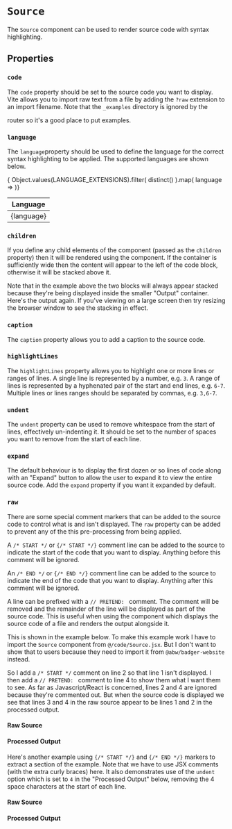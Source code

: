 
# `Source`

The `Source` component can be used to render source code with syntax
highlighting.

<Example
  Component={Text}
  code={TextSrc}
/>

## Properties

### `code`

The `code` property should be set to the source code you want to display.
Vite allows you to import raw text from a file by adding the `?raw` extension
to an import filename. Note that the `_examples` directory is ignored by the
<Link to="/configuration/pages" code="pages"/> router so it's a good place to
put examples.

<Example
  Component={Load}
  code={LoadSrc}
/>

### `language`

The `language`property should be used to define the language for the correct
syntax highlighting to be applied. The supported languages are shown below.

<table className="shaded striped celled">
  <thead>
    <tr>
      <th>Language</th>
    </tr>
  </thead>
  <tbody>
    { Object.values(LANGUAGE_EXTENSIONS).filter( distinct() ).map(
      language =>
        <tr key={language}>
          <td className="font-mono">{language}</td>
        </tr>
    )}
  </tbody>
</table>

### `children`

If you define any child elements of the component (passed as the `children`
property) then it will be rendered using the <Link to="/content/split"
code="Split"/> component.  If the container is sufficiently wide then the
content will appear to the left of the code block, otherwise it will be
stacked above it.

<Example
  Component={Children}
  code={ChildrenSrc}
/>

Note that in the example above the two blocks will always appear stacked
because they're being displayed inside the smaller "Output" container.
Here's the output again.  If you've viewing on a large screen then try
resizing the browser window to see the stacking in effect.

<Children/>

### `caption`

The `caption` property allows you to add a caption to the source code.

<Example
  Component={Caption}
  code={CaptionSrc}
/>

### `highlightLines`

The `highlightLines` property allows you to highlight one or more lines or
ranges of lines.  A single line is represented by a number, e.g. `3`.  A range
of lines is represented by a hyphenated pair of the start and end lines, e.g.
`6-7`. Multiple lines or lines ranges should be separated by commas,
e.g. `3,6-7`.

<Example
  Component={Highlight}
  code={HighlightSrc}
/>

### `undent`

The `undent` property can be used to remove whitespace from the start of lines,
effectively un-indenting it.  It should be set to the number of spaces you want
to remove from the start of each line.

<Example
  Component={Undent}
  code={UndentSrc}
/>

### `expand`

The default behaviour is to display the first dozen or so lines of code along
with an "Expand" button to allow the user to expand it to view the entire
source code.  Add the `expand` property if you want it expanded by default.

### `raw`

There are some special comment markers that can be added to the source code to
control what is and isn't displayed. The `raw` property can be added to prevent
any of the this pre-processing from being applied.

A `/* START */` or `{/* START */}` comment line can be added to the source to
indicate the start of the code that you want to display.  Anything before this
comment will be ignored.

An `/* END */` or `{/* END */}` comment line can be added to the source to
indicate the end of the code that you want to display.  Anything after this
comment will be ignored.

A line can be prefixed with a `// PRETEND: `&nbsp;comment. The comment will be
removed and the remainder of the line will be displayed as part of the source
code.  This is useful when using the <Link to="/code/example" code="Example"/>
component which displays the source code of a file and renders the output
alongside it.

This is shown in the example below.  To make this example work I have
to import the `Source` component from `@/code/Source.jsx`.  But I don't want
to show that to users because they need to import it from `@abw/badger-website`
instead.

So I add a `/* START */` comment on line 2 so that line 1 isn't displayed.  I
then add a `// PRETEND: `&nbsp;comment to line 4 to show them what I want them to
see.  As far as Javascript/React is concerned, lines 2 and 4 are ignored
because they're commented out. But when the source code is displayed we see
that lines 3 and 4 in the raw source appear to be lines 1 and 2 in the
processed output.

<Split>
  <div>
    <h4 className="mar-v-1 weight-500">Raw Source</h4>
    <Source
      code={TextSrc}
      highlightLines="2,4"
      expand
      raw
    />
  </div>
  <div>
    <h4 className="mar-v-1 weight-500">Processed Output</h4>
    <Source
      code={TextSrc}
      highlightLines="2"
      expand
    />
  </div>
</Split>

Here's another example using `{/* START */}` and `{/* END */}` markers to
extract a section of the example.  Note that we have to use JSX comments
(with the extra curly braces) here.  It also demonstrates use of the `undent`
option which is set to `4` in the "Processed Output" below, removing the
4 space characters at the start of each line.

<Split>
  <div>
    <h4 className="mar-v-1 weight-500">Raw Source</h4>
    <Source
      code={ExtractSrc}
      highlightLines="6,11"
      expand
      raw
    />
  </div>
  <div>
    <h4 className="mar-v-1 weight-500">Processed Output</h4>
    <Source
      code={ExtractSrc}
      undent={4}
      expand
    />
  </div>
</Split>
